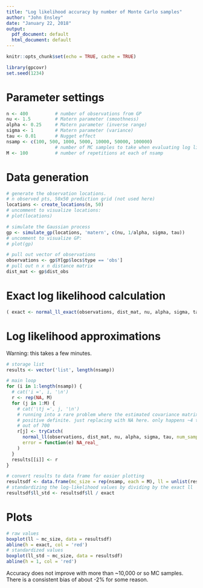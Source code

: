 ```yaml
---
title: "Log likelihood accuracy by number of Monte Carlo samples"
author: "John Ensley"
date: "January 22, 2018"
output:
  pdf_document: default
  html_document: default
---
```


```r
knitr::opts_chunk$set(echo = TRUE, cache = TRUE)
```

```r
library(gpcovr)
set.seed(1234)
```


# Parameter settings

```r
n <- 400          # number of observations from GP
nu <- 1.5         # Matern parameter (smoothness)
alpha <- 0.25     # Matern parameter (inverse range)
sigma <- 1        # Matern parameter (variance)
tau <- 0.01       # Nugget effect
nsamp <- c(100, 500, 1000, 5000, 10000, 50000, 100000)
                  # number of MC samples to take when evaluating log likelihood
M <- 100          # number of repetitions at each of nsamp
```

# Data generation

```r
# generate the observation locations.
# n observed pts, 50x50 prediction grid (not used here)
locations <- create_locations(n, 50)
# uncomment to visualize locations:
# plot(locations)

# simulate the Gaussian process
gp <- simulate_gp(locations, 'matern', c(nu, 1/alpha, sigma, tau))
# uncomment to visualize GP:
# plot(gp)

# pull out vector of observations
observations <- gp$Y[gp$locs$type == 'obs']
# pull out n x n distance matrix
dist_mat <- gp$dist_obs
```

# Exact log likelihood calculation

```r
( exact <- normal_ll_exact(observations, dist_mat, nu, alpha, sigma, tau) )
```

# Log likelihood approximations

Warning: this takes a few minutes.

```r
# storage list
results <- vector('list', length(nsamp))

# main loop
for (i in 1:length(nsamp)) {
  # cat('i =', i, '\n')
  r <- rep(NA, M)
  for (j in 1:M) {
    # cat('\tj =', j, '\n')
    # running into a rare problem where the estimated covariance matrix is not
    # positive definite. just replacing with NA here. only happens ~4 times
    # out of 700
    r[j] <- tryCatch(
      normal_ll(observations, dist_mat, nu, alpha, sigma, tau, num_samps = nsamp[i]),
      error = function(e) NA_real_
    )
  }
  results[[i]] <- r
}

# convert results to data frame for easier plotting
resultsdf <- data.frame(mc_size = rep(nsamp, each = M), ll = unlist(results))
# standardizing the log-likelihood values by dividing by the exact ll
resultsdf$ll_std <- resultsdf$ll / exact
```

# Plots

```r
# raw values
boxplot(ll ~ mc_size, data = resultsdf)
abline(h = exact, col = 'red')
# standardized values
boxplot(ll_std ~ mc_size, data = resultsdf)
abline(h = 1, col = 'red')
```

Accuracy does not improve with more than ~10,000 or so MC samples. There is a consistent bias of about -2% for some reason.